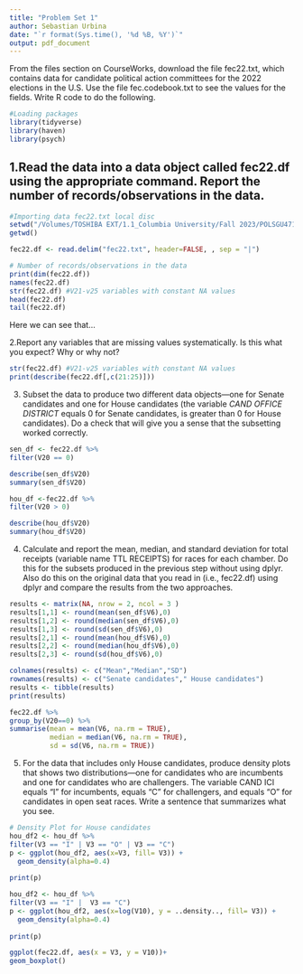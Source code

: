 ```yaml
---
title: "Problem Set 1"
author: Sebastian Urbina
date: "`r format(Sys.time(), '%d %B, %Y')`" 
output: pdf_document
---
```

From the files section on CourseWorks, download the file fec22.txt, which contains data for candidate political action committees for the 2022 elections in the U.S. Use the file fec.codebook.txt to see the values for the fields. Write R code to do the following.

```r
#Loading packages
library(tidyverse)
library(haven)
library(psych)
```

## 1.Read the data into a data object called fec22.df using the appropriate command. Report the number of records/observations in the data.

```r
#Importing data fec22.txt local disc 
setwd("/Volumes/TOSHIBA EXT/1.1_Columbia University/Fall 2023/POLSGU4716_001_2023_3 - Data Science for Political Analytics/data_science_pol_anlt/Homework/")
getwd()

fec22.df <- read.delim("fec22.txt", header=FALSE, , sep = "|")
```


```r
# Number of records/observations in the data
print(dim(fec22.df))
names(fec22.df)
str(fec22.df) #V21-v25 variables with constant NA values
head(fec22.df)
tail(fec22.df)
```
Here we can see that...

2.Report any variables that are missing values systematically. Is this what you expect? Why or why not?

```r
str(fec22.df) #V21-v25 variables with constant NA values
print(describe(fec22.df[,c(21:25)]))
```

3. Subset the data to produce two different data objects—one for Senate candidates and one for House candidates (the variable *CAND OFFICE DISTRICT* equals 0 for Senate candidates, is greater than 0 for House candidates). Do a check that will give you a sense that the subsetting worked correctly.

```r
sen_df <- fec22.df %>%
filter(V20 == 0)

describe(sen_df$V20)
summary(sen_df$V20)

hou_df <-fec22.df %>%
filter(V20 > 0)

describe(hou_df$V20)
summary(hou_df$V20)
```


4. Calculate and report the mean, median, and standard deviation for total receipts (variable name TTL RECEIPTS) for races for each chamber. Do this for the subsets produced in the previous step without using dplyr. Also do this on the original data that you read in (i.e., fec22.df) using dplyr and compare the results from the two approaches. 

```r
results <- matrix(NA, nrow = 2, ncol = 3 ) 
results[1,1] <- round(mean(sen_df$V6),0)
results[1,2] <- round(median(sen_df$V6),0)
results[1,3] <- round(sd(sen_df$V6),0)
results[2,1] <- round(mean(hou_df$V6),0)
results[2,2] <- round(median(hou_df$V6),0)
results[2,3] <- round(sd(hou_df$V6),0)

colnames(results) <- c("Mean","Median","SD")
rownames(results) <- c("Senate candidates"," House candidates")
results <- tibble(results)
print(results)
```

```r
fec22.df %>%
group_by(V20==0) %>%
summarise(mean = mean(V6, na.rm = TRUE),
          median = median(V6, na.rm = TRUE),
          sd = sd(V6, na.rm = TRUE))
```


5. For the data that includes only House candidates, produce density plots that shows two distributions—one for candidates who are incumbents and one for candidates who are challengers. The variable CAND ICI equals “I” for incumbents, equals “C” for challengers, and equals “O” for candidates in open seat races. Write a sentence that summarizes what you see.

```r
# Density Plot for House candidates
hou_df2 <- hou_df %>%
filter(V3 == "I" | V3 == "O" | V3 == "C")
p <- ggplot(hou_df2, aes(x=V3, fill= V3)) + 
  geom_density(alpha=0.4)
  
print(p)
```


```r
hou_df2 <- hou_df %>%
filter(V3 == "I" |  V3 == "C")
p <- ggplot(hou_df2, aes(x=log(V10), y = ..density.., fill= V3)) + 
  geom_density(alpha=0.4)
  
print(p)
```


```r
ggplot(fec22.df, aes(x = V3, y = V10))+
geom_boxplot()
```